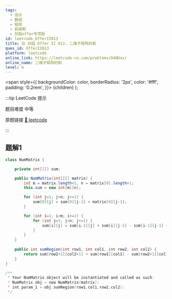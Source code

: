 ```yaml
---
tags:
  - 设计
  - 数组
  - 矩阵
  - 前缀和
  - 剑指offer专项版
id: leetcode_OfferII013
title: 🟡 剑指 Offer II 013. 二维子矩阵的和
ques_id: OfferII013
platform: leetcode
online_link: https://leetcode-cn.com/problems/O4NDxx/
online_name: 二维子矩阵的和
level: m
---
```


  <span
    style={{
      backgroundColor: color,
      borderRadius: '2px',
      color: '#fff',
      padding: '0.2rem',
    }}>
    {children}
  </span>
);

:::tip LeetCode 提示

题目难度 <Highlight color="#ffc01e">中等</Highlight>

原题链接 [🔗 leetcode](https://leetcode-cn.com/problems/O4NDxx/)

:::

## 题解1

```java
class NumMatrix {

    private int[][] sum;

    public NumMatrix(int[][] matrix) {
        int m = matrix.length+1, n = matrix[0].length+1;
        this.sum = new int[m][n];

        for (int j=1; j<n; j+=1) {
            sum[0][j] = sum[0][j-1] + matrix[0][j-1];
        }

        for (int i=1; i<m; i+=1) {
            for (int j=1; j<n; j+=1) {
                sum[i][j] = sum[i-1][j] + sum[i][j-1] - sum[i-1][j-1] + matrix[i-1][j-1];
            }
        }
    }
    
    public int sumRegion(int row1, int col1, int row2, int col2) {
        return sum[row2+1][col2+1] + sum[row1][col1] - sum[row2+1][col1] - sum[row1][col2+1];
    }
}

/**
 * Your NumMatrix object will be instantiated and called as such:
 * NumMatrix obj = new NumMatrix(matrix);
 * int param_1 = obj.sumRegion(row1,col1,row2,col2);
 */
```
